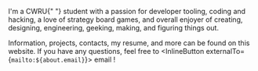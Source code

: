 
I'm a <InlineButton externalTo="https://case.edu">CWRU</InlineButton>{" "}
student with a passion for developer tooling, coding and hacking, a love of
strategy board games, and overall enjoyer of creating, designing, engineering,
geeking, making, and figuring things out.

Information, projects, contacts, my resume, and more can be found on this
website. If you have any questions, feel free to <InlineButton
externalTo={`mailto:${about.email}`}> email </InlineButton>!
